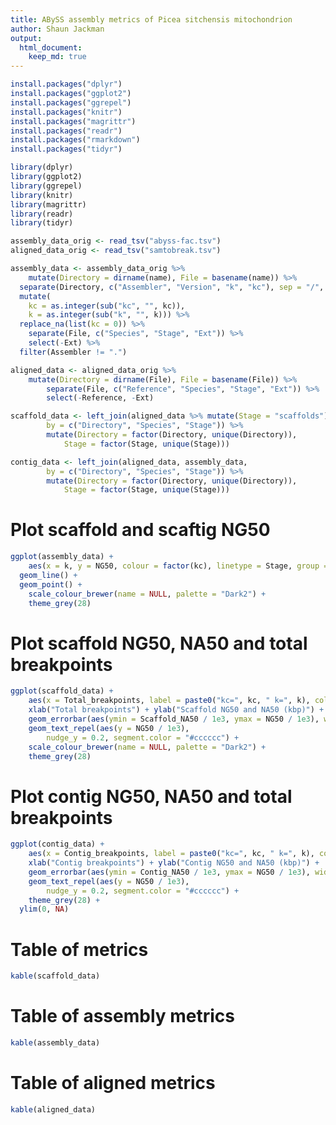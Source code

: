 ```yaml
---
title: ABySS assembly metrics of Picea sitchensis mitochondrion
author: Shaun Jackman
output:
  html_document:
    keep_md: true
---
```


```r
install.packages("dplyr")
install.packages("ggplot2")
install.packages("ggrepel")
install.packages("knitr")
install.packages("magrittr")
install.packages("readr")
install.packages("rmarkdown")
install.packages("tidyr")
```

```r
library(dplyr)
library(ggplot2)
library(ggrepel)
library(knitr)
library(magrittr)
library(readr)
library(tidyr)
```

```r
assembly_data_orig <- read_tsv("abyss-fac.tsv")
aligned_data_orig <- read_tsv("samtobreak.tsv")
```

```r
assembly_data <- assembly_data_orig %>%
	mutate(Directory = dirname(name), File = basename(name)) %>%
  separate(Directory, c("Assembler", "Version", "k", "kc"), sep = "/", remove = FALSE) %>%
  mutate(
    kc = as.integer(sub("kc", "", kc)),
    k = as.integer(sub("k", "", k))) %>%
  replace_na(list(kc = 0)) %>%
	separate(File, c("Species", "Stage", "Ext")) %>%
	select(-Ext) %>%
  filter(Assembler != ".")

aligned_data <- aligned_data_orig %>%
	mutate(Directory = dirname(File), File = basename(File)) %>%
		separate(File, c("Reference", "Species", "Stage", "Ext")) %>%
		select(-Reference, -Ext)

scaffold_data <- left_join(aligned_data %>% mutate(Stage = "scaffolds"), assembly_data,
		by = c("Directory", "Species", "Stage")) %>%
		mutate(Directory = factor(Directory, unique(Directory)),
			Stage = factor(Stage, unique(Stage)))

contig_data <- left_join(aligned_data, assembly_data,
		by = c("Directory", "Species", "Stage")) %>%
		mutate(Directory = factor(Directory, unique(Directory)),
			Stage = factor(Stage, unique(Stage)))
```

# Plot scaffold and scaftig NG50
```r
ggplot(assembly_data) +
	aes(x = k, y = NG50, colour = factor(kc), linetype = Stage, group = paste(kc, Stage)) +
  geom_line() +
  geom_point() +
	scale_colour_brewer(name = NULL, palette = "Dark2") +
	theme_grey(28)
```

# Plot scaffold NG50, NA50 and total breakpoints
```r
ggplot(scaffold_data) +
	aes(x = Total_breakpoints, label = paste0("kc=", kc, " k=", k), colour = factor(kc), group = factor(kc)) +
	xlab("Total breakpoints") + ylab("Scaffold NG50 and NA50 (kbp)") +
	geom_errorbar(aes(ymin = Scaffold_NA50 / 1e3, ymax = NG50 / 1e3), width = 2) +
	geom_text_repel(aes(y = NG50 / 1e3),
		nudge_y = 0.2, segment.color = "#cccccc") +
	scale_colour_brewer(name = NULL, palette = "Dark2") +
	theme_grey(28)
```

# Plot contig NG50, NA50 and total breakpoints
```r
ggplot(contig_data) +
	aes(x = Contig_breakpoints, label = paste0("kc=", kc, " k=", k), colour = factor(kc), group = factor(kc)) +
	xlab("Contig breakpoints") + ylab("Contig NG50 and NA50 (kbp)") +
	geom_errorbar(aes(ymin = Contig_NA50 / 1e3, ymax = NG50 / 1e3), width = 1) +
	geom_text_repel(aes(y = NG50 / 1e3),
		nudge_y = 0.2, segment.color = "#cccccc") +
	theme_grey(28) +
  ylim(0, NA)
```

# Table of metrics
```r
kable(scaffold_data)
```

# Table of assembly metrics
```r
kable(assembly_data)
```

# Table of aligned metrics
```r
kable(aligned_data)
```
